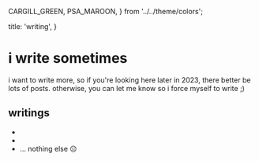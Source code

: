   CARGILL_GREEN,
  PSA_MAROON,
} from '../../theme/colors';

  title: 'writing',
}

# i write sometimes

i want to write more, so if you're looking here later in 2023, there better be lots of posts. otherwise, you can let me know so i force myself to write ;)

## writings

- <Link text="my 2022 retrospective" path="/writing/my-2022-retrospective" color={CARGILL_GREEN} /> 
- <Link text="fx (root)" path="/writing/fx" color={PSA_MAROON} /> 
- ... nothing else 😔


